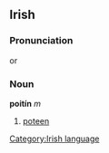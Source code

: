 ==Irish==
===Pronunciation===
{{IPA|[&#712;pet&#690;i&#720;n&#690;]}} or {{IPA|[p&#601;&#712;t&#690;i&#720;n&#690;]}}
===Noun===
'''poitín''' ''m''
#[[poteen]]

[[Category:Irish language]]